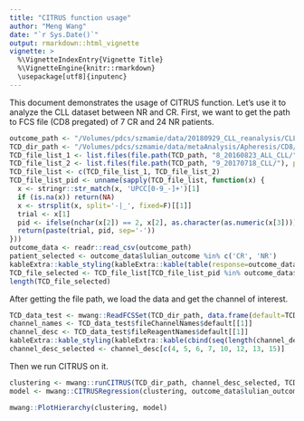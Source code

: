 ```yaml
---
title: "CITRUS function usage"
author: "Meng Wang"
date: "`r Sys.Date()`"
output: rmarkdown::html_vignette
vignette: >
  %\VignetteIndexEntry{Vignette Title}
  %\VignetteEngine{knitr::rmarkdown}
  \usepackage[utf8]{inputenc}
---
```


This document demonstrates the usage of CITRUS function. Let's use it to analyze the CLL dataset between NR and CR. First, we want to get the path to FCS file (CD8 pregated) of 7 CR and 24 NR patients. 

```r
outcome_path <- "/Volumes/pdcs/szmamie/data/20180929_CLL_reanalysis/CLL_outcomes.csv"
TCD_dir_path <- "/Volumes/pdcs/szmamie/data/metaAnalysis/Apheresis/CD8/TCD/"
TCD_file_list_1 <- list.files(file.path(TCD_path, "8_20160823_ALL_CLL/"), pattern="fcs", full=T)
TCD_file_list_2 <- list.files(file.path(TCD_path, "9_20170718_CLL/"), pattern="fcs", full=T)
TCD_file_list <- c(TCD_file_list_1, TCD_file_list_2)
TCD_file_list_pid <- unname(sapply(TCD_file_list, function(x) {
  x <- stringr::str_match(x, 'UPCC[0-9_-]+')[1]
  if (is.na(x)) return(NA)
  x <- strsplit(x, split='-|_', fixed=F)[[1]]
  trial <- x[1]
  pid <- ifelse(nchar(x[2]) == 2, x[2], as.character(as.numeric(x[3])))
  return(paste(trial, pid, sep='-'))
}))
outcome_data <- readr::read_csv(outcome_path)
patient_selected <- outcome_data$lulian_outcome %in% c('CR', 'NR')
kableExtra::kable_styling(kableExtra::kable(table(response=outcome_data$lulian_outcome[patient.selected])))
TCD_file_selected <- TCD_file_list[TCD_file_list_pid %in% outcome_data$pid[patient.selected]]
length(TCD_file_selected)
```

After getting the file path, we load the data and get the channel of interest.

```r
TCD_data_test <- mwang::ReadFCSSet(TCD_dir_path, data.frame(default=TCD_file_selected[1]))
channel_names <- TCD_data_test$fileChannelNames$default[[1]]
channel_desc <- TCD_data_test$fileReagentNames$default[[1]]
kableExtra::kable_styling(kableExtra::kable(cbind(seq(length(channel_desc)), channel_desc)))
channel_desc_selected <- channel_desc[c(4, 5, 6, 7, 10, 12, 13, 15)]
```

Then we run CITRUS on it. 

```r
clustering <- mwang::runCITRUS(TCD_dir_path, channel_desc_selected, TCD_file_selected)
model <- mwang::CITRUSRegression(clustering, outcome_data$lulian_outcome[patient_selected])
```

```r
mwang::PlotHierarchy(clustering, model)
```
